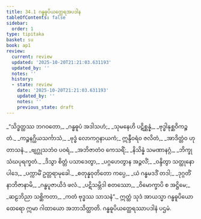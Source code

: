 ```yaml
---
title: 34.1 ဂန္ဓဓူပိယတ္ထေရအပဒါန
tableOfContents: false
sidebar:
  order: 1
type: tipitaka
basket: su
book: ap1
review:
  current: review
  updated: '2025-10-20T21:21:03.631193'
  updated_by: ''
  notes: ''
  history:
  - state: review
    date: '2025-10-20T21:21:03.631193'
    updated_by: ''
    notes: ''
    previous_state: draft
---
```



<DynamicBreadcrumb />


<ReviewStatus review={frontmatter.review} showDetails={true} />

<HypothesisAnnotation frontmatter={frontmatter} />

<Division number="1" book="ap1" e="ch" v="20" p="305">

<Paragraph number="3715" type="verses" book="ap1">
_“သိဒ္ဓတ္ထဿ ဘဂဝတော,_  
_ဂန္ဓဓူပံ အဒါသဟံ;_  
_သုမနေဟိ ပဋိစ္ဆန္နံ,_  
_ဗုဒ္ဓါနုစ္ဆဝိကဉ္စ တံ._  

</Paragraph>

</Division>
<Division number="2" book="ap1" e="ch" v="20" p="305">

<Paragraph number="3716" type="verses" book="ap1">
_ကဉ္စနဂ္ဃိယသင်္ကာသံ,_  
_ဗုဒ္ဓံ လောကဂ္ဂနာယကံ;_  
ဣန္ဒီဝရံဝ ဇလိတံ,_  
_အာဒိတ္တံဝ ဟုတာသနံ._  

</Paragraph>

</Division>
<Division number="3" book="ap1" e="ch" v="20" p="305">

<Paragraph number="3717" type="verses" book="ap1">
_ဗျဂ္ဃုသဘံဝ ပဝရံ,_  
_အဘိဇာတံဝ ကေသရိံ;_  
_နိသိန္နံ သမဏာနဂ္ဂံ,_  
_ဘိက္ခုသံဃပုရက္ခတံ._  

</Paragraph>

</Division>
<Division number="4" book="ap1" e="ch" v="20" p="305">

<Paragraph number="3718" type="verses" book="ap1">
_ဒိသွာ စိတ္တံ ပသာဒေတွာ,_  
_ပဂ္ဂဟေတွာန အဉ္ဇလိံ;_  
_ဝန္ဒိတွာ သတ္ထုနော ပါဒေ,_  
_ပက္ကာမိံ ဥတ္တရာမုခေါ._  

</Paragraph>

</Division>
<Division number="5" book="ap1" e="ch" v="20" p="305">

<Paragraph number="3719" type="verses" book="ap1">
_စတုန္နဝုတိတော ကပ္ပေ,_  
_ယံ ဂန္ဓမဒဒိံ တဒါ;_  
_ဒုဂ္ဂတိံ နာဘိဇာနာမိ,_  
_ဂန္ဓပူဇာယိဒံ ဖလံ._  

</Paragraph>

</Division>
<Division number="6" book="ap1" e="ch" v="20" p="305">

<Paragraph number="3720" type="verses" book="ap1">
_ပဋိသမ္ဘိဒါ စတဿော,_  
_ဝိမောက္ခာပိ စ အဋ္ဌိမေ;_  
_ဆဠဘိညာ သစ္ဆိကတာ,_  
_ကတံ ဗုဒ္ဓဿ သာသနံ”._  

</Paragraph>

<Paragraph number="3721" book="ap1">
ဣတ္ထံ သုဒံ အာယသ္မာ ဂန္ဓဓူပိယော ထေရော ဣမာ ဂါထာယော အဘာသိတ္ထာတိ.

</Paragraph>
</Division>

<Paragraph number="3722" type="center" book="ap1">
ဂန္ဓဓူပိယတ္ထေရဿာပဒါနံ ပဌမံ.
</Paragraph>